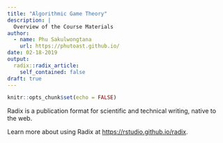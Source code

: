 ```yaml
---
title: "Algorithmic Game Theory"
description: |
  Overview of the Course Materials
author:
  - name: Phu Sakulwongtana
    url: https://phutoast.github.io/
date: 02-18-2019
output:
  radix::radix_article:
    self_contained: false
draft: true
---
```


```r
knitr::opts_chunk$set(echo = FALSE)
```

Radix is a publication format for scientific and technical writing, native to the web.

Learn more about using Radix at <https://rstudio.github.io/radix>.
